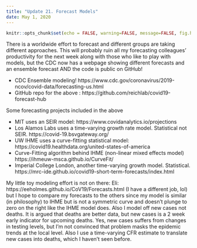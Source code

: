 ```yaml
---
title: "Update 21. Forecast Models"
date: May 1, 2020
---
```


```r
knitr::opts_chunk$set(echo = FALSE, warning=FALSE, message=FALSE, fig.height=6)
```

There is a worldwide effort to forecast and different groups are taking different approaches. This will probably ruin all my forecasting colleagues' productivity for the next week along with those who like to play with models, but the CDC now has a webpage showing different forecasts and an ensemble forecast AND the code is public on GitHub!

* CDC Ensemble modeling! https://www.cdc.gov/coronavirus/2019-ncov/covid-data/forecasting-us.html
* GitHub repo for the above : https://github.com/reichlab/covid19-forecast-hub

Some forecasting projects included in the above

* MIT uses an SEIR model: https://www.covidanalytics.io/projections
* Los Alamos Labs uses a time-varying growth rate model. Statistical not SEIR. https://covid-19.bsvgateway.org/
* UW IHME uses a curve-fitting statistical model: https://covid19.healthdata.org/united-states-of-america
* Curve-Fitting algorithm behind IHME (non-linear mixed effects model) https://ihmeuw-msca.github.io/CurveFit/
* Imperial College London, another time-varying growth model. Statistical. https://mrc-ide.github.io/covid19-short-term-forecasts/index.html

My little toy modeling effort is not on there:
Eli: https://eeholmes.github.io/CoV19/Forecasts.html
(I have a different job, lol) but I hope to compare my forecasts to the others since my model is similar (in philosophy) to IHME but is not a symmetric curve and doesn't plunge to zero on the right like the IHME model does. Also I model off new cases not deaths. It is argued that deaths are better data, but new cases is a 2 week early indicator for upcoming deaths. Yes, new cases suffers from changes in testing levels, but I'm not convinced that problem masks the epidemic trends at the local level. Also I use a time-varying CFR estimate to translate new cases into deaths, which I haven't seen before.
